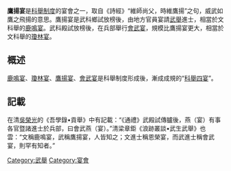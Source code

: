 
'''鷹揚宴'''是[[科舉制度|科舉制度]]的宴會之一，取自《詩經》“維師尚父，時維鷹揚”之句，威武如鷹之飛揚的意思。鷹揚宴是武科鄉試放榜後，由地方官員宴請[[武舉|武舉]]進士，相當於文科舉的[[鹿鳴宴|鹿鳴宴]]。武科殿試放榜後，在兵部舉行[[會武宴|會武宴]]，規模比鷹揚宴更大，相當於文科舉的[[瓊林宴|瓊林宴]]。

==概述==
[[鹿鳴宴|鹿鳴宴]]、[[瓊林宴|瓊林宴]]、[[鷹揚宴|鷹揚宴]]、[[會武宴|會武宴]]是科舉制度形成後，漸成成規的“[[科舉四宴|科舉四宴]]”。

==記載==
在清[[吳榮光|吳榮光]]的《吾學錄•貢舉》中有記載：“《通禮》武殿試傳臚後，燕（宴）有事各官暨諸進士於兵部，曰會武燕（宴）。”清梁章鉅《浪跡叢談•武生武舉》也雲：“文稱鹿鳴宴，武稱鷹揚宴，人皆知之；文進士稱恩榮宴，而武進士稱會武宴，則罕有知者。”

[[Category:武舉|Category:武舉]]
[[Category:宴會|Category:宴會]]